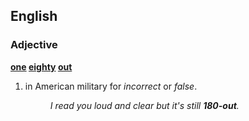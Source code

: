 ==English==

===Adjective===
'''[[one]] [[eighty]] [[out]]'''

# {{context|slang|lang=en}} in American military for ''incorrect'' or ''false''.
#: ''I read you loud and clear but it's still '''180-out'''.''